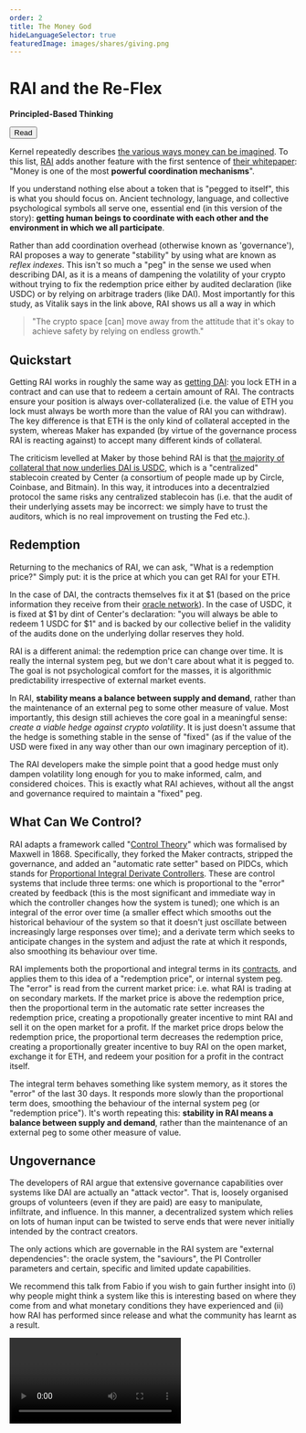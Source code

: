 ```yaml
---
order: 2
title: The Money God
hideLanguageSelector: true
featuredImage: images/shares/giving.png
---
```


# RAI and the Re-Flex

<InfoBlock>

<Box>

**Principled-Based Thinking**

<Aligner center>
<Button to="https://vitalik.ca/general/2022/05/25/stable.html">
    Read
</Button>
</Aligner>

</Box>

</InfoBlock>

Kernel repeatedly describes [the various ways money can be imagined](/learn/module-4/self-enquiry/#further-references). To this list, [RAI](https://reflexer.finance/) adds another feature with the first sentence of [their whitepaper](https://raw.githubusercontent.com/reflexer-labs/whitepapers/master/English/rai-english.pdf): "Money is one of the most **powerful coordination mechanisms**".

If you understand nothing else about a token that is "pegged to itself", this is what you should focus on. Ancient technology, language, and collective psychological symbols all serve one, essential end (in this version of the story): **getting human beings to coordinate with each other and the environment in which we all participate**. 

Rather than add coordination overhead (otherwise known as 'governance'), RAI proposes a way to generate "stability" by using what are known as _reflex indexes_. This isn't so much a "peg" in the sense we used when describing DAI, as it is a means of dampening the volatility of your crypto without trying to fix the redemption price either by audited declaration (like USDC) or by relying on arbitrage traders (like DAI). Most importantly for this study, as Vitalik says in the link above, RAI shows us all a way in which

> "The crypto space [can] move away from the attitude that it's okay to achieve safety by relying on endless growth."

## Quickstart

Getting RAI works in roughly the same way as [getting DAI](/build/token-studies/maker-difference/#whats-in-the-sausage): you lock ETH in a contract and can use that to redeem a certain amount of RAI. The contracts ensure your position is always over-collateralized (i.e. the value of ETH you lock must always be worth more than the value of RAI you can withdraw). The key difference is that ETH is the only kind of collateral accepted in the system, whereas Maker has expanded (by virtue of the governance process RAI is reacting against) to accept many different kinds of collateral.

The criticism levelled at Maker by those behind RAI is that [the majority of collateral that now underlies DAI is USDC](https://daistats.com/#/), which is a "centralized" stablecoin created by Center (a consortium of people made up by Circle, Coinbase, and Bitmain). In this way, it introduces into a decentralzied protocol the same risks any centralized stablecoin has (i.e. that the audit of their underlying assets may be incorrect: we simply have to trust the auditors, which is no real improvement on trusting the Fed etc.).

## Redemption

Returning to the mechanics of RAI, we can ask, "What is a redemption price?" Simply put: it is the price at which you can get RAI for your ETH.

In the case of DAI, the contracts themselves fix it at $1 (based on the price information they receive from their [oracle network](https://github.com/chronicleprotocol/oracles)). In the case of USDC, it is fixed at $1 by dint of Center's declaration: "you will always be able to redeem 1 USDC for $1" and is backed by our collective belief in the validity of the audits done on the underlying dollar reserves they hold.

RAI is a different animal: the redemption price can change over time. It is really the internal system peg, but we don't care about what it is pegged to. The goal is not psychological comfort for the masses, it is algorithmic predictability irrespective of external market events. 

In RAI, **stability means a balance between supply and demand**, rather than the maintenance of an external peg to some other measure of value. Most importantly, this design still achieves the core goal in a meaningful sense: _create a viable hedge against crypto volatility_. It is just doesn't assume that the hedge is something stable in the sense of "fixed" (as if the value of the USD were fixed in any way other than our own imaginary perception of it).

The RAI developers make the simple point that a good hedge must only dampen volatility long enough for you to make informed, calm, and considered choices. This is exactly what RAI achieves, without all the angst and governance required to maintain a "fixed" peg.

## What Can We Control?

RAI adapts a framework called "[Control Theory](https://en.wikipedia.org/wiki/Control_theory)" which was formalised by Maxwell in 1868. Specifically, they forked the Maker contracts, stripped the governance, and added an "automatic rate setter" based on PIDCs, which stands for [Proportional Integral Derivate Controllers](https://en.wikipedia.org/wiki/PID_controller). These are control systems that include three terms: one which is proportional to the "error" created by feedback (this is the most significant and immediate way in which the controller changes how the system is tuned); one which is an integral of the error over time (a smaller effect which smooths out the historical behaviour of the system so that it doesn't just oscillate between increasingly large responses over time); and a derivate term which seeks to anticipate changes in the system and adjust the rate at which it responds, also smoothing its behaviour over time.

RAI implements both the proportional and integral terms in its [contracts](https://github.com/reflexer-labs/geb), and applies them to this idea of a "redemption price", or internal system peg. The "error" is read from the current market price: i.e. what RAI is trading at on secondary markets. If the market price is above the redemption price, then the proportional term in the automatic rate setter increases the redemption price, creating a propotionally greater incentive to mint RAI and sell it on the open market for a profit. If the market price drops below the redemption price, the proportional term decreases the redemption price, creating a proportionally greater incentive to buy RAI on the open market, exchange it for ETH, and redeem your position for a profit in the contract itself.

The integral term behaves something like system memory, as it stores the "error" of the last 30 days. It responds more slowly than the proportional term does, smoothing the behaviour of the internal system peg (or "redemption price"). It's worth repeating this: **stability in RAI means a balance between supply and demand**, rather than the maintenance of an external peg to some other measure of value.

## Ungovernance

The developers of RAI argue that extensive governance capabilities over systems like DAI are actually an "attack vector". That is, loosely organised groups of volunteers (even if they are paid) are easy to manipulate, infiltrate, and influence. In this manner, a decentralized system which relies on lots of human input can be twisted to serve ends that were never initially intended by the contract creators.

The only actions which are governable in the RAI system are "external dependencies": the oracle system, the "saviours", the PI Controller parameters and certain, specific and limited update capabilities. 

We recommend this talk from Fabio if you wish to gain further insight into (i) why people might think a system like this is interesting based on where they come from and what monetary conditions they have experienced and (ii) how RAI has performed since release and what the community has learnt as a result.

<Video src="https://www.youtube-nocookie.com/embed/exTMCr7QeLY?start=3809" />